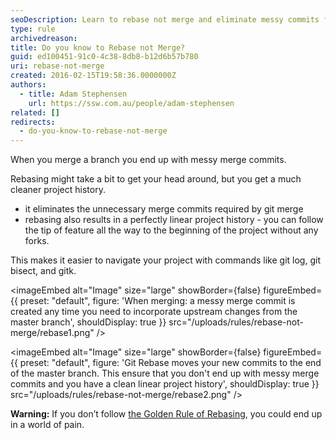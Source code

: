 ```yaml
---
seoDescription: Learn to rebase not merge and eliminate messy commits for a cleaner project history.
type: rule
archivedreason:
title: Do you know to Rebase not Merge?
guid: ed100451-91c0-4c38-8db8-b12d6b57b780
uri: rebase-not-merge
created: 2016-02-15T19:58:36.0000000Z
authors:
  - title: Adam Stephensen
    url: https://ssw.com.au/people/adam-stephensen
related: []
redirects:
  - do-you-know-to-rebase-not-merge
---
```


When you merge a branch you end up with messy merge commits.

Rebasing might take a bit to get your head around, but you get a much cleaner project history.
- it eliminates the unnecessary merge commits required by git merge
- rebasing also results in a perfectly linear project history - you can follow the tip of feature all the way to the beginning of the project without any forks.

This makes it easier to navigate your project with commands like git log, git bisect, and gitk.


<imageEmbed
  alt="Image"
  size="large"
  showBorder={false}
  figureEmbed={{
    preset: "default",
    figure: 'When merging: a messy merge commit is created any time you need to incorporate upstream changes from the master branch',
    shouldDisplay: true
  }}
  src="/uploads/rules/rebase-not-merge/rebase1.png"
/>


<imageEmbed
  alt="Image"
  size="large"
  showBorder={false}
  figureEmbed={{
    preset: "default",
    figure: 'Git Rebase moves your new commits to the end of the master branch. This ensure that you don\'t end up with messy merge commits and you have a clean linear project history',
    shouldDisplay: true
  }}
  src="/uploads/rules/rebase-not-merge/rebase2.png"
/>

**Warning:** If you don’t follow [the Golden Rule of Rebasing](/the-golden-rule-of-rebasing), you could end up in a world of pain.
